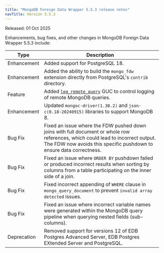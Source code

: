 ```yaml
---
title: "MongoDB Foreign Data Wrapper 5.5.3 release notes"
navTitle: Version 5.5.3
---
```


Released: 01 Oct 2025

Enhancements, bug fixes, and other changes in MongoDB Foreign Data Wrapper 5.5.3 
include:

| Type        | Description                                                                                                                                                                                            |
|-------------|--------------------------------------------------------------------------------------------------------------------------------------------------------------------------------------------------------|
| Enhancement | Added support for PostgreSQL 18.                                                                                                                                                                       |
| Enhancement | Added the ability to build the `mongo_fdw` extension directly from PostgreSQL's `contrib` directory.                                                                                                   |
| Feature     | Added [`log_remote_query`](/mongo_data_adapter/latest/example_remote_query_logging/) GUC to control logging of remote MongoDB queries.                                                                 |
| Enhancement | Updated `mongoc-driver(1.30.2)` and `json-c(0.18-20240915)` libraries to support MongoDB 8.                                                                                                            |
| Bug Fix     | Fixed an issue where the FDW pushed down joins with full document or whole row references, which could lead to incorrect output. The FDW now avoids this specific pushdown to ensure data correctness. |
| Bug Fix     | Fixed an issue where `ORDER BY` pushdown failed or produced incorrect results when sorting by columns from a table participating on the inner side of a join.                                          |
| Bug Fix     | Fixed incorrect appending of `WHERE` clause in `mongo_query_document` to prevent `invalid array detected` issues.                                                                                      |
| Bug Fix     | Fixed an issue where incorrect variable names were generated within the MongoDB query pipeline when querying nested fields (sub-columns).                                                              |
| Deprecation | Removed support for versions 12 of EDB Postgres Advanced Server, EDB Postgres EXtended Server and PostgreSQL.                                                                                          |
